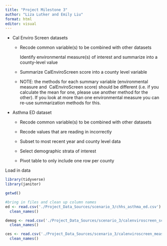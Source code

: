 ```yaml
---
title: "Project Milestone 3"
author: "Liza Lutker and Emily Liu"
format: html
editor: visual
---
```


-   Cal Enviro Screen datasets

    -   Recode common variable(s) to be combined with other datasets 

        Identify environmental measure(s) of interest and summarize into a county-level value

    -   Summarize CalEnviroScreen score into a county level variable

    -   NOTE: the methods for each summary variable (environmental measure and  CalEnviroScreen score) should be different (i.e. if you calculate the mean for one, please use another method for the other). If you look at more than one environmental measure you can re-use summarization methods for this. 

-   Asthma ED dataset

    -   Recode common variable(s) to be combined with other datasets 

    -   Recode values that are reading in incorrectly

    -   Subset to most recent year and county level data

    -   Select demographic strata of interest

    -   Pivot table to only include one row per county

Load in data

```r
library(tidyverse)
library(janitor)

getwd()

#bring in files and clean up column names
ed <- read.csv('./Project_Data_Sources/scenario_3/chhs_asthma_ed.csv') %>% 
  clean_names()

demog <- read.csv('./Project_Data_Sources/scenario_3/calenviroscreen_scores_demog_2021.csv') %>% 
  clean_names()

ces <- read.csv('./Project_Data_Sources/scenario_3/calenviroscreen_measures_2021.csv') %>% 
  clean_names()
```
